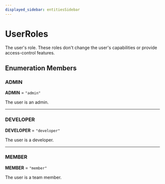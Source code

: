 ```yaml
---
displayed_sidebar: entitiesSidebar
---
```



# UserRoles

The user's role. These roles don't change the user's capabilities or provide access-control features.

## Enumeration Members

### ADMIN

 **ADMIN** = ``"admin"``

The user is an admin.

___

### DEVELOPER

 **DEVELOPER** = ``"developer"``

The user is a developer.

___

### MEMBER

 **MEMBER** = ``"member"``

The user is a team member.
